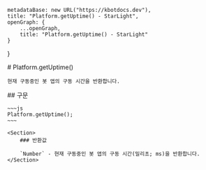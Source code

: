 
    metadataBase: new URL("https://kbotdocs.dev"),
    title: "Platform.getUptime() - StarLight",
    openGraph: {
        ...openGraph,
        title: "Platform.getUptime() - StarLight"
    }
}

<Section>
    # Platform.getUptime()

    현재 구동중인 봇 앱의 구동 시간을 반환합니다.
</Section>
<Section>
    ## 구문

    ~~~js
    Platform.getUptime();
    ~~~

    <Section>
        ### 반환값

        `Number` - 현재 구동중인 봇 앱의 구동 시간(밀리초; ms)을 반환합니다.
    </Section>
</Section>